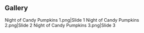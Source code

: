 {{Event Tabs|story=n}}
==Gallery==
<gallery>
Night of Candy Pumpkins 1.png|Slide 1
Night of Candy Pumpkins 2.png|Slide 2
Night of Candy Pumpkins 3.png|Slide 3
</gallery>